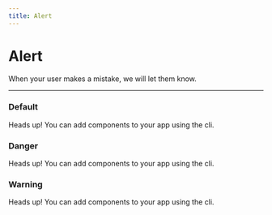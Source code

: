 ```yaml
---
title: Alert
---
```


# Alert

When your user makes a mistake, we will let them know.

---



### Default

<Alert variant="default">
  <IconPrompt className="h-4 w-4" />
  <AlertTitle>Heads up!</AlertTitle>
  <AlertDescription>You can add components to your app using the cli.</AlertDescription>
</Alert>

### Danger

<Alert variant="destructive">
  <IconPrompt className="h-4 w-4" />
  <AlertTitle>Heads up!</AlertTitle>
  <AlertDescription>You can add components to your app using the cli.</AlertDescription>
</Alert>

### Warning

<Alert variant="warning">
  <IconPrompt className="h-4 w-4" />
  <AlertTitle>Heads up!</AlertTitle>
  <AlertDescription>You can add components to your app using the cli.</AlertDescription>
</Alert>
